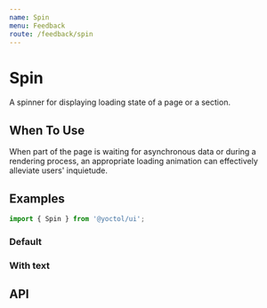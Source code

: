 ```yaml
---
name: Spin
menu: Feedback
route: /feedback/spin
---
```



# Spin

A spinner for displaying loading state of a page or a section.

## When To Use

When part of the page is waiting for asynchronous data or during a rendering process, an appropriate loading animation can effectively alleviate users' inquietude.

## Examples

```js
import { Spin } from '@yoctol/ui';
```

### Default

<Playground>
  <div style={{ height: '300px' }}>
    <Spin />
  </div>
</Playground>

### With text

<Playground>
  <div style={{ height: '300px' }}>
    <Spin text="foo bar"/>
  </div>
</Playground>

## API

<PropsTable of={Spin} />
